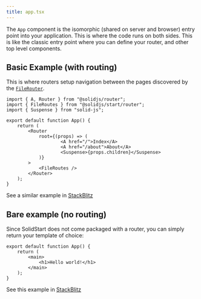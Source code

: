 ```yaml
---
title: app.tsx
---
```


The `App` component is the isomorphic (shared on server and browser) entry point into your application.
This is where the code runs on both sides.
This is like the classic entry point where you can define your router, and other top level components.

## Basic Example (with routing)

This is where routers setup navigation between the pages discovered by the [`FileRouter`](/solid-start/reference/routing/file-routes).

```tsx
import { A, Router } from "@solidjs/router";
import { FileRoutes } from "@solidjs/start/router";
import { Suspense } from "solid-js";

export default function App() {
	return (
		<Router
			root={(props) => (
					<A href="/">Index</A>
					<A href="/about">About</A>
					<Suspense>{props.children}</Suspense>
			)}
		>
			<FileRoutes />
		</Router>
	);
}
```

See a similar example in [StackBlitz](https://stackblitz.com/github/solidjs/solid-start/tree/main/examples/basic?file=src%2Fapp.tsx)

## Bare example (no routing)

Since SolidStart does not come packaged with a router, you can simply return your template of choice:

```tsx
export default function App() {
	return (
		<main>
			<h1>Hello world!</h1>
		</main>
	);
}
```

See this example in [StackBlitz](https://stackblitz.com/github/solidjs/solid-start/tree/main/examples/bare?file=src%2Fapp.tsx)
